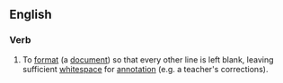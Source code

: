 ==English==

===Verb===
{{en-verb|double spac}}

# {{lb|en|ambitransitive}} To [[format]] (a [[document]]) so that every other line is left blank, leaving sufficient [[whitespace]] for [[annotation]] (e.g. a teacher's corrections).